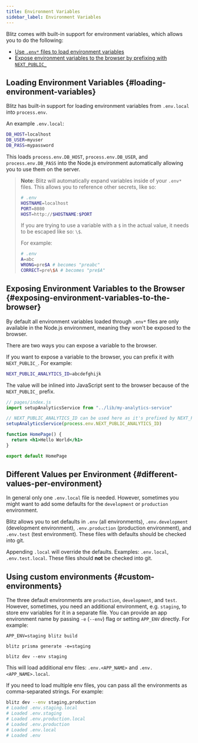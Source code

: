 ```yaml
---
title: Environment Variables
sidebar_label: Environment Variables
---
```


Blitz comes with built-in support for environment variables, which allows
you to do the following:

- [Use `.env*` files to load environment variables](#loading-environment-variables)
- [Expose environment variables to the browser by prefixing with `NEXT_PUBLIC_`](#exposing-environment-variables-to-the-browser)

## Loading Environment Variables {#loading-environment-variables}

Blitz has built-in support for loading environment variables from
`.env.local` into `process.env`.

An example `.env.local`:

```bash
DB_HOST=localhost
DB_USER=myuser
DB_PASS=mypassword
```

This loads `process.env.DB_HOST`, `process.env.DB_USER`, and
`process.env.DB_PASS` into the Node.js environment automatically allowing
you to use them on the server.

> **Note**: Blitz will automatically expand variables inside of your
> `.env*` files. This allows you to reference other secrets, like so:
>
> ```bash
> # .env
> HOSTNAME=localhost
> PORT=8080
> HOST=http://$HOSTNAME:$PORT
> ```
>
> If you are trying to use a variable with a `$` in the actual value, it
> needs to be escaped like so: `\$`.
>
> For example:
>
> ```bash
> # .env
> A=abc
> WRONG=pre$A # becomes "preabc"
> CORRECT=pre\$A # becomes "pre$A"
> ```

## Exposing Environment Variables to the Browser {#exposing-environment-variables-to-the-browser}

By default all environment variables loaded through `.env*` files are only
available in the Node.js environment, meaning they won't be exposed to the
browser.

There are two ways you can expose a variable to the browser.

If you want to expose a variable to the browser, you can prefix it with
`NEXT_PUBLIC_`. For example:

```bash
NEXT_PUBLIC_ANALYTICS_ID=abcdefghijk
```

The value will be inlined into JavaScript sent to the browser because of
the `NEXT_PUBLIC_` prefix.

```jsx
// pages/index.js
import setupAnalyticsService from "../lib/my-analytics-service"

// NEXT_PUBLIC_ANALYTICS_ID can be used here as it's prefixed by NEXT_PUBLIC_
setupAnalyticsService(process.env.NEXT_PUBLIC_ANALYTICS_ID)

function HomePage() {
  return <h1>Hello World</h1>
}

export default HomePage
```

## Different Values per Environment {#different-values-per-environment}

In general only one `.env.local` file is needed. However, sometimes you
might want to add some defaults for the `development` or `production`
environment.

Blitz allows you to set defaults in `.env` (all environments),
`.env.development` (development environment), `.env.production`
(production environment), and `.env.test` (test environment). These files
with defaults should be checked into git.

Appending `.local` will override the defaults. Examples: `.env.local`,
`.env.test.local`. These files should **not** be checked into git.

## Using custom environments {#custom-environments}

The three default environments are `production`, `development`, and
`test`. However, sometimes, you need an additional environment, e.g.
`staging`, to store env variables for it in a separate file. You can
provide an app environment name by passing `-e` (`--env`) flag or setting
`APP_ENV` directly. For example:

```
APP_ENV=staging blitz build

blitz prisma generate -e=staging

blitz dev --env staging
```

This will load additional env files: `.env.<APP_NAME>` and
`.env.<APP_NAME>.local`.

If you need to load multiple env files, you can pass all the environments
as comma-separated strings. For example:

```bash
blitz dev --env staging,production
# Loaded .env.staging.local
# Loaded .env.staging
# Loaded .env.production.local
# Loaded .env.production
# Loaded .env.local
# Loaded .env
```

